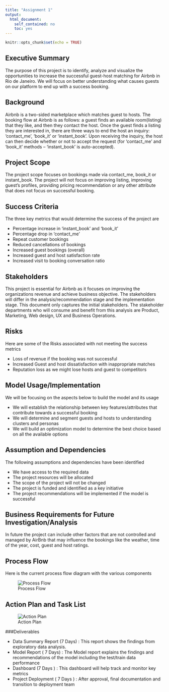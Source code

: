 ```yaml
---
title: "Assignment 1"
output:
  html_document: 
    self_contained: no
    toc: yes
---
```


```r
knitr::opts_chunk$set(echo = TRUE)
```

## Executive Summary

The purpose of this project is to identify, analyze and visualize the opportunities to increase the successful guest-host matching for Airbnb in Rio de Janeiro.  We will focus on better understanding what causes guests on our platform to end up with a success booking.

## Background

Airbnb is a two-sided marketplace which matches guest to hosts. The booking flow at Airbnb is as follows: a guest finds an available room(listing) that they like, and then they contact the host. 
Once the guest finds a listing they are interested in, there are three ways to end the host an inquiry: ‘contact_me’, ‘book_it’ or ‘instant_book’. Upon receiving the inquiry, the host can then decide whether or not to accept the request (for ‘contact_me’ and ‘book_it’ methods – ‘instant_book’ is auto-accepted).


## Project Scope

The project scope focuses on bookings made via contact_me, book_it or instant_book. The project will not focus on improving listing, improving guest’s profiles, providing pricing recommendation or any other attribute that does not focus on successful booking.

## Success Criteria

The three key metrics that would determine the success of the project are

*	Percentage increase in ‘instant_book’ and ‘book_it’
* Percentage drop in ‘contact_me’
* Repeat customer bookings
* Reduced cancellations of bookings
* Increased guest bookings (overall)
* Increased guest and host satisfaction rate
* Increased visit to booking conversation ratio

## Stakeholders

This project is essential for Airbnb as it focuses on improving the organizations revenue and achieve business objective. The stakeholders will differ in the analysis/recommendation stage and the implementation stage. This document only captures the initial stakeholders. The stakeholder departments who will consume and benefit from this analysis are Product, Marketing, Web design, UX and Business Operations. 

## Risks

Here are some of the Risks associated with not meeting the success metrics

*	Loss of revenue if the booking was not successful
*	Increased Guest and host dissatisfaction with inappropriate matches
*	Reputation loss as we might lose hosts and guest to competitors

## Model Usage/Implementation

We will be focusing on the aspects below to build the model and its usage

*	We will establish the relationship between key features/attributes that contribute towards a successful booking
*	We will determine and segment guests and hosts to understanding clusters and personas
*	We will build an optimization model to determine the best choice based on all the available options

## Assumption and Dependencies

The following assumptions and dependencies have been identified

* We have access to the required data
* The project resources will be allocated
* The scope of the project will not be changed
* The project is funded and identified as a key initiative
* The project recommendations will be implemented if the model is successful


## Business Requirements for Future Investigation/Analysis

In future the project can include other factors that are not controlled and managed by AirBnb that may influence the bookings like the weather, time of the year, cost, guest and host ratings.

## Process Flow

Here is the current process flow diagram with the various components

![Process Flow](Images/Screenshot_2.png)

## Action Plan and Task List

![Action Plan](Images/Screenshot_1.png)

###Deliverables

* Data Summary Report (7 Days) : This report shows the findings from exploratory data analysis. 
* Model Report ( 7 Days) : The Model report explains the findings and recommendations of the model including the test/train data performance
* Dashboard (7 Days ) : This dashboard will help track and monitor key metrics
* Project Deployment ( 7 Days ) : After approval, final documentation and transition to deployment team


